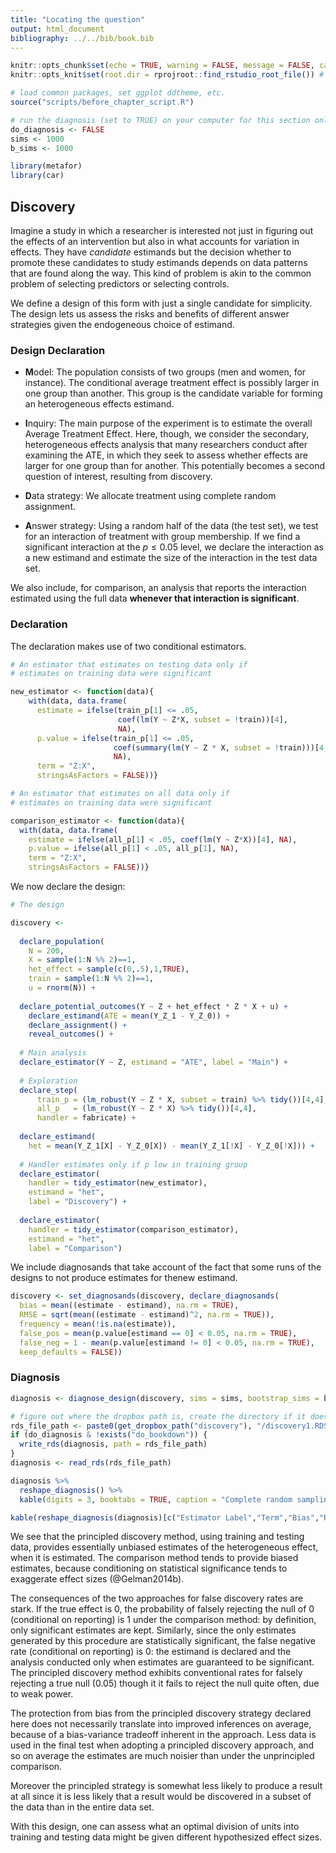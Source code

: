 ```yaml
---
title: "Locating the question"
output: html_document
bibliography: ../../bib/book.bib 
---
```


<!-- note do_bookdown is set in index.rmd, so we know if you're running just this .Rmd or compiling the book-->
```r
knitr::opts_chunk$set(echo = TRUE, warning = FALSE, message = FALSE, cache = FALSE)
knitr::opts_knit$set(root.dir = rprojroot::find_rstudio_root_file()) # files are all relative to RStudio project home
```

```r
# load common packages, set ggplot ddtheme, etc.
source("scripts/before_chapter_script.R")
```

<!-- start post here, do not edit above -->

<!-- make sure to rename the section title below -->

```r
# run the diagnosis (set to TRUE) on your computer for this section only before pushing to Github. no diagnosis will ever take place on github.
do_diagnosis <- FALSE
sims <- 1000
b_sims <- 1000
```

```r
library(metafor)
library(car)
```

## Discovery

Imagine a study in which a researcher is interested not just in figuring out the effects of an intervention but also in what accounts for variation in effects. They have *candidate* estimands but the decision whether to promote these candidates to study estimands depends on data patterns that are found along the way. This kind of problem is akin to the common problem of selecting predictors or selecting controls.

We define a design of this form with just a single candidate for simplicity. The design lets us assess the risks and benefits of different answer strategies given the endogeneous choice of estimand.

### Design Declaration

- **M**odel: The population consists of two groups (men and women, for instance). The conditional average treatment effect is possibly larger in one group than another. This group is the candidate variable for forming an heterogeneous effects estimand.

- **I**nquiry: The main purpose of the experiment is to estimate the overall Average Treatment Effect. Here, though, we consider the secondary, heterogeneous effects analysis that many researchers conduct after examining the ATE, in which they seek to assess whether effects are larger for one group than for another. This potentially becomes a second question of interest, resulting from discovery.

- **D**ata strategy: We allocate treatment using complete random assignment. 

- **A**nswer strategy: Using a random half of the data (the test set), we test for an interaction of treatment with group membership. If we find a significant interaction at the $p \leq 0.05$ level, we declare the interaction as a new estimand and estimate the size of the interaction in the test data  set. 

We also include, for comparison, an analysis that reports the interaction estimated using the full data **whenever that interaction is significant**. 

### Declaration

The declaration makes use of two conditional estimators.

```r

# An estimator that estimates on testing data only if 
# estimates on training data were significant

new_estimator <- function(data){
    with(data, data.frame(
      estimate = ifelse(train_p[1] <= .05, 
                        coef(lm(Y ~ Z*X, subset = !train))[4], 
                        NA),
      p.value = ifelse(train_p[1] <= .05, 
                       coef(summary(lm(Y ~ Z * X, subset = !train)))[4,4],
                       NA),
      term = "Z:X",
      stringsAsFactors = FALSE))}

# An estimator that estimates on all data only if 
# estimates on training data were significant

comparison_estimator <- function(data){
  with(data, data.frame(
    estimate = ifelse(all_p[1] < .05, coef(lm(Y ~ Z*X))[4], NA),
    p.value = ifelse(all_p[1] < .05, all_p[1], NA),
    term = "Z:X",
    stringsAsFactors = FALSE))}
```

We now declare the design:

```r
# The design

discovery <- 
  
  declare_population(
    N = 200, 
    X = sample(1:N %% 2)==1,
    het_effect = sample(c(0,.5),1,TRUE),
    train = sample(1:N %% 2)==1,
    u = rnorm(N)) +
  
  declare_potential_outcomes(Y ~ Z + het_effect * Z * X + u) + 
    declare_estimand(ATE = mean(Y_Z_1 - Y_Z_0)) +
    declare_assignment() +
    reveal_outcomes() +
    
  # Main analysis
  declare_estimator(Y ~ Z, estimand = "ATE", label = "Main") +
  
  # Exploration
  declare_step(
      train_p = (lm_robust(Y ~ Z * X, subset = train) %>% tidy())[4,4],
      all_p   = (lm_robust(Y ~ Z * X) %>% tidy())[4,4],
      handler = fabricate) +
    
  declare_estimand(
    het = mean(Y_Z_1[X] - Y_Z_0[X]) - mean(Y_Z_1[!X] - Y_Z_0[!X])) +
  
  # Handler estimates only if p low in training group  
  declare_estimator(
    handler = tidy_estimator(new_estimator), 
    estimand = "het",
    label = "Discovery") +
    
  declare_estimator(
    handler = tidy_estimator(comparison_estimator), 
    estimand = "het",
    label = "Comparison")
```

We include  diagnosands that take account of the fact that some runs of the designs to not produce estimates for thenew estimand.

```r
discovery <- set_diagnosands(discovery, declare_diagnosands(
  bias = mean((estimate - estimand), na.rm = TRUE),
  RMSE = sqrt(mean((estimate - estimand)^2, na.rm = TRUE)),
  frequency = mean(!is.na(estimate)),
  false_pos = mean(p.value[estimand == 0] < 0.05, na.rm = TRUE),
  false_neg = 1 - mean(p.value[estimand != 0] < 0.05, na.rm = TRUE),
  keep_defaults = FALSE))

```

### Diagnosis



```r
diagnosis <- diagnose_design(discovery, sims = sims, bootstrap_sims = b_sims) 
```


```r
# figure out where the dropbox path is, create the directory if it doesn't exist, and name the RDS file
rds_file_path <- paste0(get_dropbox_path("discovery"), "/discovery1.RDS")
if (do_diagnosis & !exists("do_bookdown")) {
  write_rds(diagnosis, path = rds_file_path)
}
diagnosis <- read_rds(rds_file_path)
```

```r
diagnosis %>%
  reshape_diagnosis() %>%
  kable(digits = 3, booktabs = TRUE, caption = "Complete random sampling design diagnosis")
```



```r
kable(reshape_diagnosis(diagnosis)[c("Estimator Label","Term","Bias","RMSE","Frequency","False Pos","False Neg")])
```

We see that the principled discovery method, using training and testing data, provides essentially unbiased estimates of the heterogeneous effect, when it is estimated. The comparison method tends to provide biased estimates, because conditioning on statistical significance tends to exaggerate effect sizes (@Gelman2014b). 

The consequences of the two approaches for false discovery rates are stark. If the true effect is 0, the probability of falsely rejecting the null of 0 (conditional on reporting) is 1 under the comparison method: by definition, only significant estimates are kept. Similarly, since the only estimates generated by this procedure are statistically significant, the false negative rate (conditional on reporting) is 0: the estimand is declared and the analysis conducted only when estimates are guaranteed to be significant. The principled discovery method exhibits conventional rates for falsely rejecting a true null (0.05) though it it fails to reject the null quite often, due to weak power.

The protection from bias from the principled discovery strategy declared here does not necessarily translate into improved inferences on average, because of a bias-variance tradeoff inherent in the approach. Less data is used in the final test when adopting a principled discovery approach, and so on average the estimates are much noisier than under the unprincipled comparison. 

Moreover the principled strategy is somewhat less likely to produce a result at all since it is less likely that a result would be discovered in a subset of the data than in the entire data set.   

With this design, one can assess what an optimal division of units into training and testing data might be given different hypothesized effect sizes. 

